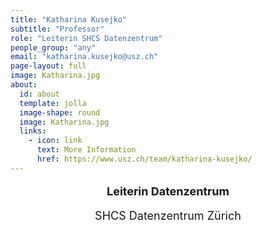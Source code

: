 ```yaml
---
title: "Katharina Kusejko"
subtitle: "Professor"
role: "Leiterin SHCS Datenzentrum"
people_group: "any"
email: "katharina.kusejko@usz.ch"
page-layout: full
image: Katharina.jpg 
about: 
  id: about
  template: jolla
  image-shape: round
  image: Katharina.jpg
  links:
    - icon: link
      text: More Information
      href: https://www.usz.ch/team/katharina-kusejko/
---
```


<div style="text-align: center;">
  <p style="font-size: 18px; font-weight: bold;">Leiterin Datenzentrum</p>
  <p style="font-size: 18px;">SHCS Datenzentrum Zürich</p>
</div>


